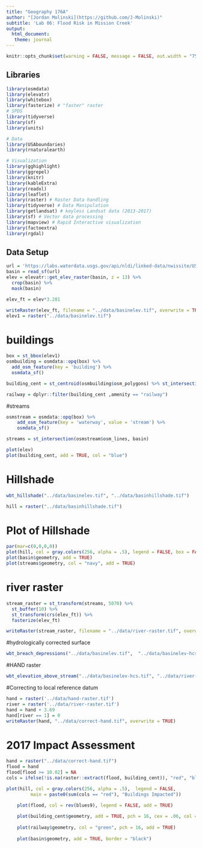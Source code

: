 ```yaml
---
title: "Geography 176A"
author: "[Jordan Molinski](https://github.com/J-Molinski)"
subtitle: 'Lab 06: Flood Risk in Mission Creek'
output:
  html_document:
   theme: journal
---
```

```r
knitr::opts_chunk$set(warning = FALSE, message = FALSE, out.width = "75%", fig.align = 'center')
```
## Libraries
```r
library(osmdata)
library(elevatr)
library(whitebox)
library(fasterize) # "faster" raster
# SPDS
library(tidyverse)
library(sf)
library(units)

# Data
library(USAboundaries)
library(rnaturalearth)

# Visualization
library(gghighlight)
library(ggrepel)
library(knitr)
library(kableExtra)
library(readxl)
library(leaflet)
library(raster) # Raster Data handling
library(tidyverse) # Data Manipulation
library(getlandsat) # keyless Landsat data (2013-2017)
library(sf) # Vector data processing
library(mapview) # Rapid Interactive visualization
library(factoextra)
library(rgdal)
```


## Data Setup
```r
url = 'https://labs.waterdata.usgs.gov/api/nldi/linked-data/nwissite/USGS-11119750/basin'
basin = read_sf(url)
elev = elevatr::get_elev_raster(basin, z = 13) %>%
  crop(basin) %>%
  mask(basin)

elev_ft = elev*3.281

writeRaster(elev_ft, filename = "../data/basinelev.tif", overwrite = TRUE)
elev1 = raster("../data/basinelev.tif")
```

# buildings
```r
box = st_bbox(elev1)
osmbuilding = osmdata::opq(box) %>%
  add_osm_feature(key = 'building') %>%
  osmdata_sf()

building_cent = st_centroid(osmbuilding$osm_polygons) %>% st_intersection(basin)

railway = dplyr::filter(building_cent ,amenity == "railway")

```

#streams
```r
osmstream = osmdata::opq(box) %>%
    add_osm_feature(key = 'waterway', value = 'stream') %>%
    osmdata_sf()

streams = st_intersection(osmstream$osm_lines, basin)


```


```r
plot(elev)
plot(building_cent, add = TRUE, col = "blue")
```

# Hillshade
```r
wbt_hillshade("../data/basinelev.tif", "../data/basinhillshade.tif")

hill = raster("../data/basinhillshade.tif")
```

# Plot of Hillshade
```r
par(mar=c(0,0,0,0))
plot(hill, col = gray.colors(256, alpha = .5), legend = FALSE, box = FALSE, axes = FALSE)
plot(basin$geometry, add = TRUE)
plot(streams$geometry, col = "navy", add = TRUE)
```

# river raster
```r
stream_raster = st_transform(streams, 5070) %>%
  st_buffer(10) %>%
  st_transform(crs(elev_ft)) %>% 
  fasterize(elev_ft)

writeRaster(stream_raster, filename = "../data/river-raster.tif", overwrite = TRUE)
```


#hydrologically corrected surface
```r
wbt_breach_depressions("../data/basinelev.tif",  "../data/basinelev-hcs.tif")
```


#HAND raster
```r
wbt_elevation_above_stream("../data/basinelev-hcs.tif", "../data/river-raster.tif", '../data/hand-raster.tif')
```


#Correcting to local reference datum
```r
hand = raster('../data/hand-raster.tif')
river = raster('../data/river-raster.tif')
hand = hand + 3.69
hand[river == 1] = 0
writeRaster(hand, "../data/correct-hand.tif", overwrite = TRUE)
```

# 2017 Impact Assessment

```r
hand = raster("../data/correct-hand.tif")
flood = hand
flood[flood >= 10.02] = NA
cols = ifelse(!is.na(raster::extract(flood, building_cent)), "red", "black")

plot(hill, col = gray.colors(256, alpha = .5),  legend = FALSE, 
         main = paste0(sum(cols == "red"), "Buildings Impacted"))

    plot(flood, col = rev(blues9), legend = FALSE, add = TRUE)
    
    plot(building_cent$geometry, add = TRUE, pch = 16, cex = .06, col = cols)
    
    plot(railway$geometry, col = "green", pch = 16, add = TRUE)
    
    plot(basin$geometry, add = TRUE, border = "black")
```
